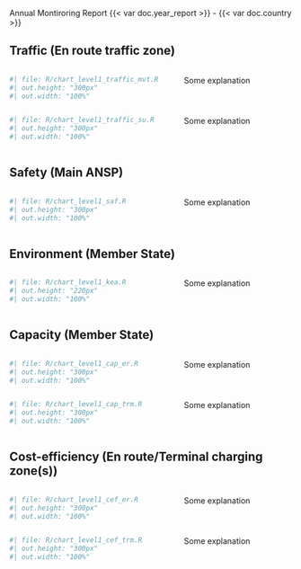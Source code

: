 [Annual Montiroring Report {{< var doc.year_report >}} - {{< var doc.country >}}]{class="fakeh1"}

## Traffic (En route traffic zone)
::: {.columns}
  
:::: {.column width="60%"}
```r
#| file: R/chart_level1_traffic_mvt.R
#| out.height: "300px"
#| out.width: "100%"
```
::::

:::: {.column width="40%"}
Some explanation
::::
:::

::: {.columns}
  
:::: {.column width="60%"}
```r
#| file: R/chart_level1_traffic_su.R
#| out.height: "300px"
#| out.width: "100%"
```
::::

:::: {.column width="40%"}
Some explanation
::::
:::

## Safety (Main ANSP)
::: {.columns}
  
:::: {.column width="60%"}
```r
#| file: R/chart_level1_saf.R
#| out.height: "300px"
#| out.width: "100%"
```
::::

:::: {.column width="40%"}
Some explanation
::::
:::

## Environment (Member State)
::: {.columns}
  
:::: {.column width="60%"}
```r
#| file: R/chart_level1_kea.R
#| out.height: "220px"
#| out.width: "100%"
```
::::

:::: {.column width="40%"}
Some explanation
::::
:::

## Capacity (Member State)
::: {.columns}
  
:::: {.column width="60%"}
```r
#| file: R/chart_level1_cap_er.R
#| out.height: "300px"
#| out.width: "100%"
```
::::

:::: {.column width="40%"}
Some explanation
::::
:::

::: {.columns}
  
:::: {.column width="60%"}
```r
#| file: R/chart_level1_cap_trm.R
#| out.height: "300px"
#| out.width: "100%"
```
::::

:::: {.column width="40%"}
Some explanation
::::
:::

## Cost-efficiency (En route/Terminal charging zone(s))
::: {.columns}
  
:::: {.column width="60%"}
```r
#| file: R/chart_level1_cef_er.R
#| out.height: "300px"
#| out.width: "100%"
```
::::

:::: {.column width="40%"}
Some explanation
::::
:::

::: {.columns}
  
:::: {.column width="60%"}
```r
#| file: R/chart_level1_cef_trm.R
#| out.height: "300px"
#| out.width: "100%"
```
::::

:::: {.column width="40%"}
Some explanation
::::
:::